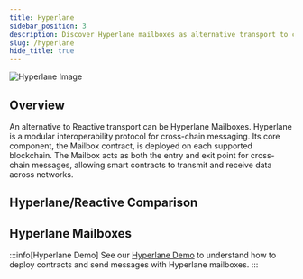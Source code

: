 ```yaml
---
title: Hyperlane
sidebar_position: 3
description: Discover Hyperlane mailboxes as alternative transport to callback proxy contracts for providing cross-chain communication.
slug: /hyperlane
hide_title: true
---
```



![Hyperlane Image](./img/hyperlane.jpg)

## Overview

An alternative to Reactive transport can be Hyperlane Mailboxes. Hyperlane is a modular interoperability protocol for cross-chain messaging. Its core component, the Mailbox contract, is deployed on each supported blockchain. The Mailbox acts as both the entry and exit point for cross-chain messages, allowing smart contracts to transmit and receive data across networks.

## Hyperlane/Reactive Comparison

<TransportComparisonTable />

## Hyperlane Mailboxes

:::info[Hyperlane Demo]
See our [Hyperlane Demo](https://github.com/Reactive-Network/reactive-smart-contract-demos/tree/main/src/demos/hyperlane) to understand how to deploy contracts and send messages with Hyperlane mailboxes.
:::

<MailboxAddressTable />